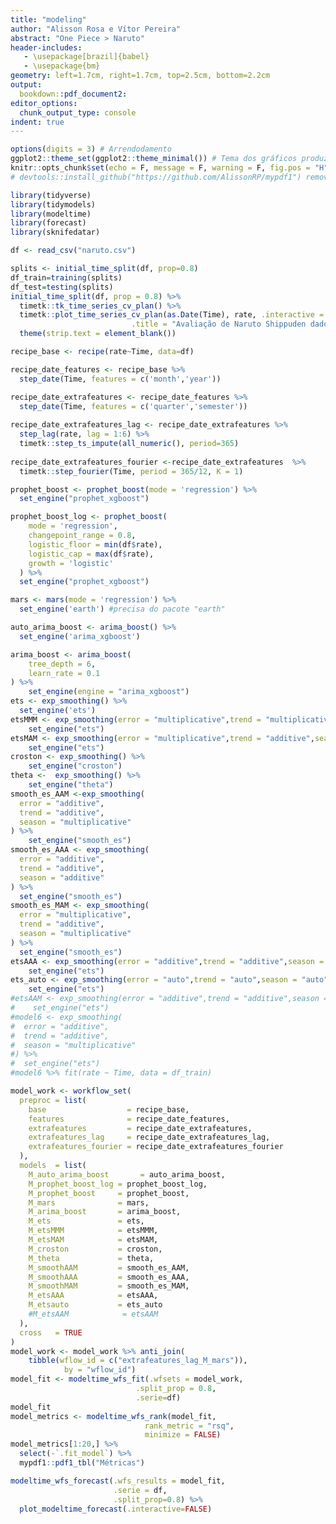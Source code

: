 ```yaml
---
title: "modeling"
author: "Alisson Rosa e Vítor Pereira"
abstract: "One Piece > Naruto"
header-includes:
   - \usepackage[brazil]{babel}
   - \usepackage{bm}
geometry: left=1.7cm, right=1.7cm, top=2.5cm, bottom=2.2cm
output:
  bookdown::pdf_document2:
editor_options:
  chunk_output_type: console
indent: true
---
```


```r
options(digits = 3) # Arrendodamento
ggplot2::theme_set(ggplot2::theme_minimal()) # Tema dos gráficos produzidos no ggplot2
knitr::opts_chunk$set(echo = F, message = F, warning = F, fig.pos = "H", fig.align = "center", fig.width = 7.8, fig.height = 3.7)
# devtools::install_github("https://github.com/AlissonRP/mypdf1") remova o `#`

library(tidyverse)
library(tidymodels)
library(modeltime)
library(forecast)
library(sknifedatar)
```

```r
df <- read_csv("naruto.csv")
```

```r
splits <- initial_time_split(df, prop=0.8)
df_train=training(splits)
df_test=testing(splits)
initial_time_split(df, prop = 0.8) %>%
  timetk::tk_time_series_cv_plan() %>%
  timetk::plot_time_series_cv_plan(as.Date(Time), rate, .interactive = FALSE,
                           .title = "Avaliação de Naruto Shippuden dados de Treino / Teste") +
  theme(strip.text = element_blank())
```

```r
recipe_base <- recipe(rate~Time, data=df)

recipe_date_features <- recipe_base %>% 
  step_date(Time, features = c('month','year'))

recipe_date_extrafeatures <- recipe_date_features %>% 
  step_date(Time, features = c('quarter','semester'))
       
recipe_date_extrafeatures_lag <- recipe_date_extrafeatures %>% 
  step_lag(rate, lag = 1:6) %>% 
  timetk::step_ts_impute(all_numeric(), period=365)
  
recipe_date_extrafeatures_fourier <-recipe_date_extrafeatures  %>% 
  timetk::step_fourier(Time, period = 365/12, K = 1)
```

```r
prophet_boost <- prophet_boost(mode = 'regression') %>% 
  set_engine("prophet_xgboost")

prophet_boost_log <- prophet_boost(
    mode = 'regression',
    changepoint_range = 0.8,
    logistic_floor = min(df$rate),
    logistic_cap = max(df$rate),
    growth = 'logistic'
  ) %>%
  set_engine("prophet_xgboost")

mars <- mars(mode = 'regression') %>% 
  set_engine('earth') #precisa do pacote "earth"

auto_arima_boost <- arima_boost() %>% 
  set_engine('arima_xgboost')

arima_boost <- arima_boost(
    tree_depth = 6,
    learn_rate = 0.1
) %>%
    set_engine(engine = "arima_xgboost")
ets <- exp_smoothing() %>%
  set_engine('ets')
etsMMM <- exp_smoothing(error = "multiplicative",trend = "multiplicative",season = "multiplicative") %>%
    set_engine("ets")
etsMAM <- exp_smoothing(error = "multiplicative",trend = "additive",season = "multiplicative")  %>%
    set_engine("ets")
croston <- exp_smoothing() %>%
    set_engine("croston")
theta <-  exp_smoothing() %>%
    set_engine("theta")
smooth_es_AAM <-exp_smoothing(
  error = "additive",
  trend = "additive",
  season = "multiplicative"
) %>%
    set_engine("smooth_es")
smooth_es_AAA <- exp_smoothing(
  error = "additive",
  trend = "additive",
  season = "additive"
) %>%
  set_engine("smooth_es")
smooth_es_MAM <- exp_smoothing(
  error = "multiplicative",
  trend = "additive",
  season = "multiplicative"
) %>%
  set_engine("smooth_es")
etsAAA <- exp_smoothing(error = "additive",trend = "additive",season = "additive") %>%
    set_engine("ets")
ets_auto <- exp_smoothing(error = "auto",trend = "auto",season = "auto") %>%
    set_engine("ets")
#etsAAM <- exp_smoothing(error = "additive",trend = "additive",season = "multiplicative")  %>%
#    set_engine("ets")
#model6 <- exp_smoothing(
#  error = "additive",
#  trend = "additive",
#  season = "multiplicative"
#) %>%
#  set_engine("ets")
#model6 %>% fit(rate ~ Time, data = df_train)
```

```r
model_work <- workflow_set(
  preproc = list(
    base                  = recipe_base,
    features              = recipe_date_features, 
    extrafeatures         = recipe_date_extrafeatures,
    extrafeatures_lag     = recipe_date_extrafeatures_lag,
    extrafeatures_fourier = recipe_date_extrafeatures_fourier
  ),
  models  = list(
    M_auto_arima_boost       = auto_arima_boost,
    M_prophet_boost_log = prophet_boost_log, 
    M_prophet_boost     = prophet_boost,
    M_mars              = mars,
    M_arima_boost       = arima_boost,
    M_ets               = ets,
    M_etsMMM            = etsMMM, 
    M_etsMAM            = etsMAM,
    M_croston           = croston,
    M_theta             = theta,
    M_smoothAAM         = smooth_es_AAM, 
    M_smoothAAA         = smooth_es_AAA,
    M_smoothMAM         = smooth_es_MAM,
    M_etsAAA            = etsAAA, 
    M_etsauto           = ets_auto 
    #M_etsAAM            = etsAAM
  ),
  cross   = TRUE
)
model_work <- model_work %>% anti_join(
    tibble(wflow_id = c("extrafeatures_lag_M_mars")), 
            by = "wflow_id")
model_fit <- modeltime_wfs_fit(.wfsets = model_work, 
                            .split_prop = 0.8, 
                            .serie=df)
model_fit
model_metrics <- modeltime_wfs_rank(model_fit,
                              rank_metric = "rsq",
                              minimize = FALSE)
model_metrics[1:20,] %>%
  select(-`.fit_model`) %>%
  mypdf1::pdf1_tbl("Métricas")
```

```r
modeltime_wfs_forecast(.wfs_results = model_fit, 
                       .serie = df, 
                       .split_prop=0.8) %>% 
  plot_modeltime_forecast(.interactive=FALSE)

```

